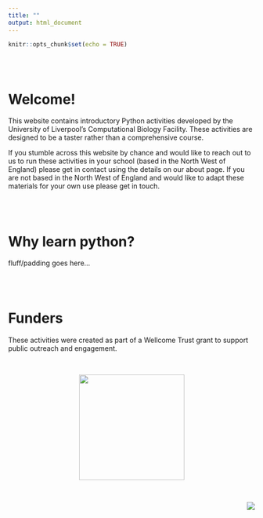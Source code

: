 ```yaml
---
title: ""
output: html_document
---
```


```r
knitr::opts_chunk$set(echo = TRUE)
```

<br><br>

# Welcome!

This website contains introductory Python activities developed by the University of Liverpool's Computational Biology Facility. These activities are designed to be a taster rather than a comprehensive course.

If you stumble across this website by chance and would like to reach out to us to run these activities in your school (based in the North West of England) please get in contact using the details on our about page. If you are not based in the North West of England and would like to adapt these materials for your own use please get in touch.

<br><br>

# Why learn python?

fluff/padding goes here...

<br><br>

# Funders

These activities were created as part of a Wellcome Trust grant to support public outreach and engagement.

<br>

<center>

![](images/Bildschirmfoto-2016-12-02-um-11.25.41.png){width="215"}

</center>

<br>

<img src="./images/logo.png" style="float: right;"/>
